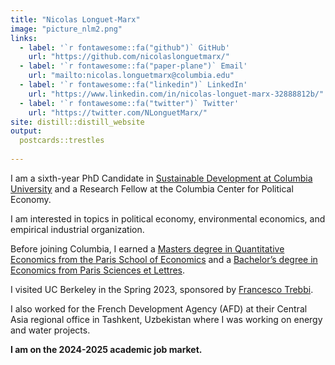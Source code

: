 ```yaml
---
title: "Nicolas Longuet-Marx"
image: "picture_nlm2.png"
links:
  - label: '`r fontawesome::fa("github")` GitHub'
    url: "https://github.com/nicolaslonguetmarx/"
  - label: '`r fontawesome::fa("paper-plane")` Email'
    url: "mailto:nicolas.longuetmarx@columbia.edu"
  - label: '`r fontawesome::fa("linkedin")` LinkedIn'
    url: "https://www.linkedin.com/in/nicolas-longuet-marx-32888812b/"
  - label: '`r fontawesome::fa("twitter")` Twitter'
    url: "https://twitter.com/NLonguetMarx/"
site: distill::distill_website
output:
  postcards::trestles
    
---
```



I am a sixth-year PhD Candidate in [Sustainable Development at Columbia University](https://www.sipa.columbia.edu/sipa-education/phd-sustainable-development) and a Research Fellow at the Columbia Center for Political Economy. 

I am interested in topics in political economy, environmental economics, and empirical industrial organization. 

Before joining Columbia, I earned a [Masters degree in Quantitative Economics from the Paris School of Economics](https://www.parisschoolofeconomics.eu/en/teaching/masters-program/ppd-public-policy-and-development/) and a [Bachelor's degree in Economics from Paris Sciences et Lettres](https://psl.eu/formation/cycle-pluridisciplinaire-detudes-superieures-cpes). 

I visited UC Berkeley in the Spring 2023, sponsored by [Francesco Trebbi](https://ftrebbi.com). 

I also worked for the French Development Agency (AFD) at their Central Asia regional office in Tashkent, Uzbekistan where I was working on energy and water projects. 

**I am on the 2024-2025 academic job market.**




